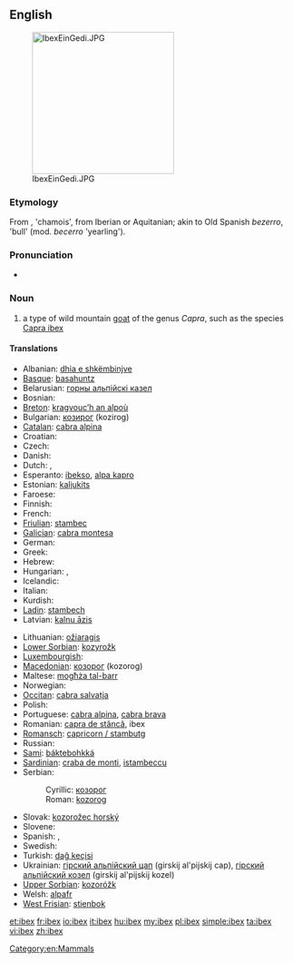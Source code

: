 ==English==
{{wikipedia}}
[[Image:IbexEinGedi.JPG|thumb|right|250px]]

===Etymology===
From {{etyl|la}} {{term|ibex|lang=la}}, 'chamois', from Iberian or Aquitanian; akin to Old Spanish ''bezerro'', 'bull' (mod. ''becerro'' 'yearling').

===Pronunciation===
* {{IPA|/ˈaɪbɛks/}}

===Noun===
{{en-noun|pl=ibex|pl2=ibexes|pl3=ibices}}

# a type of wild mountain [[goat]] of the genus ''Capra'', such as the species [[Capra ibex]]

====Translations====
{{trans-top|type of wild mountain goat}}
* Albanian: [[dhia e shkëmbinjve]]
* [[Basque]]: [[basahuntz]]
* Belarusian: [[горны альпійскі казел]]
* Bosnian: {{t-|bs|kozorog|m}}
* [[Breton]]: [[kragvouc’h an alpoù]]
* Bulgarian: [[козирог]] (kozirog)
* [[Catalan]]: [[cabra alpina]]
* Croatian: {{t-|hr|kozorog|m}}
* Czech: {{t-|cs|kozorožec}}
* Danish: {{t|da|stenbuk}}
* Dutch: {{t+|nl|steenbok|m}}, {{t-|nl|ibex|m}}
* Esperanto: [[ibekso]], [[alpa kapro]]
* Estonian: [[kaljukits]]
* Faroese: {{t|fo|steingeit}}
* Finnish: {{t-|fi|vuorikauris}}
* French: {{t+|fr|bouquetin|m}}
* [[Friulian]]: [[stambec]]
* [[Galician]]: [[cabra montesa]]
* German: {{t+|de|Steinbock|m}}
* Greek: {{t|el|αίγαγρος|m|tr=aígagros}}
* Hebrew: {{t-|he|יעל|m|tr=ya'él}}
* Hungarian: {{t+|hu|kőszáli kecske}}, {{t-|hu|vadkecske}}
* Icelandic: {{t|is|fjallageit|f}}
* Italian: {{t+|it|stambecco|m}}
* Kurdish: {{ku-Arab|[[بزنه‌کێوی]]}}
* [[Ladin]]: [[stambech]]
* Latvian: [[kalnu āzis]]
{{trans-mid}}
* Lithuanian: [[ožiaragis]]
* [[Lower Sorbian]]: [[kozyrožk]]
* [[Luxembourgish]]: {{t|lb|Steebock|m}}
* [[Macedonian]]: [[козорог]] (kozorog)
* Maltese: [[mogħża tal-barr]]
* Norwegian: {{t|no|steinbukk}}
* [[Occitan]]: [[cabra salvatja]]
* Polish: {{t-|pl|koziorożec}}
* Portuguese: [[cabra alpina]], [[cabra brava]]
* Romanian: [[capra de stâncă]], ibex
* [[Romansch]]: [[capricorn / stambutg]]
* Russian: {{t|ru|горный альпийский козёл|m|tr=górnyj al'píjskij koz'ól}}
* [[Sami]]: [[báktebohkká]]
* [[Sardinian]]: [[craba de monti]], [[istambeccu]]
* Serbian:
*: Cyrillic: [[козорог]] {{m}}
*: Roman: [[kozorog]] {{m}}
* Slovak: [[kozorožec horský]]
* Slovene: {{t+|sl|kozorog|m}}
* Spanish: {{t+|es|íbice}}, {{t-|es|ibex|m}}
* Swedish: {{t|sv|alpstenbock}}
* Turkish: [[dağ keçisi]]
* Ukrainian: [[гiрский альпiйский цап]] (girskij al'pijskij cap), [[гiрский альпiйский козел]] (girskij al'pijskij kozel)
* [[Upper Sorbian]]: [[kozoróžk]]
* Welsh: [[alpafr]]
* [[West Frisian]]: [[stienbok]]
{{trans-bottom}}

[[Category:en:Mammals]]

[[et:ibex]]
[[fr:ibex]]
[[io:ibex]]
[[it:ibex]]
[[hu:ibex]]
[[my:ibex]]
[[pl:ibex]]
[[simple:ibex]]
[[ta:ibex]]
[[vi:ibex]]
[[zh:ibex]]